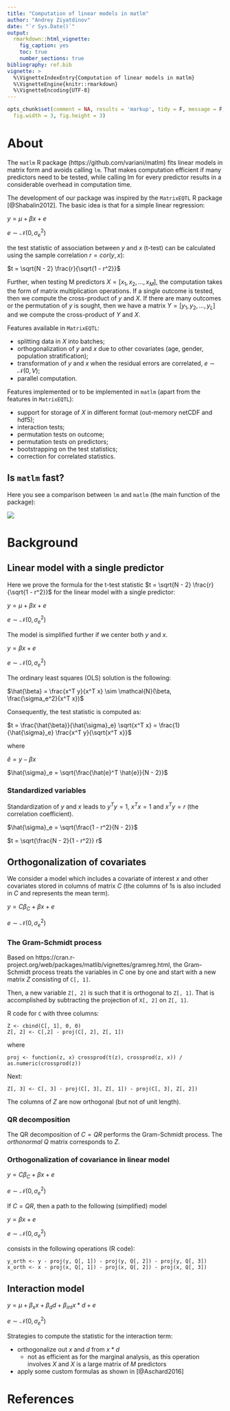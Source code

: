 ```yaml
---
title: "Computation of linear models in matlm"
author: "Andrey Ziyatdinov"
date: "`r Sys.Date()`"
output:
  rmarkdown::html_vignette:
    fig_caption: yes
    toc: true
    number_sections: true
bibliography: ref.bib    
vignette: >
  %\VignetteIndexEntry{Computation of linear models in matlm}
  %\VignetteEngine{knitr::rmarkdown}
  %\VignetteEncoding{UTF-8}
---
```


```r
opts_chunk$set(comment = NA, results = 'markup', tidy = F, message = F, warning = F, echo = T,
  fig.width = 3, fig.height = 3)
```

# About

The `matlm` R package (https://github.com/variani/matlm) fits linear models in matrix form and avoids calling `lm`. 
That makes computation efficient if many predictors need to be tested, 
while calling lm for every predictor results in a considerable overhead in computation time.

The development of our package was inspired by the `MatrixEQTL` R package [@Shabalin2012].
The basic idea is that for a simple linear regression:

$y = \mu + \beta x + e$

$e \sim \mathcal{N}(0, \sigma_e^2)$

the test statistic of association between $y$ and $x$ (t-test) can be calculated 
using the sample correlation $r = cor(y, x)$:

$t = \sqrt{N - 2} \frac{r}{\sqrt{1 - r^2}}$

Further, when testing M predictors $X = [x_1, x_2, \dots, x_M]$,
the computation takes the form of matrix multiplication operations.
If a single outcome is tested, then we compute the cross-product
of $y$ and $X$.
If there are many outcomes or the permutation of $y$ is sought,
then we have a matrix $Y = [y_1, y_2, \dots, y_L]$ and
we compute the cross-product of $Y$ and $X$.

Features available in `MatrixEQTL`:

- splitting data in $X$ into batches;
- orthogonalization of $y$ and $x$ due to other covariates (age, gender, population stratification);
- transformation of $y$ and $x$ when the residual errors are correlated, $e \sim \mathcal{N}(0, V)$;
- parallel computation.

Features implemented or to be implemented in `matlm` (apart from the features in `MatrixEQTL`):

- support for storage of $X$ in different format (out-memory netCDF and hdf5);
- interaction tests;
- permutation tests on outcome;
- permutation tests on predictors;
- bootstrapping on the test statistics;
- correction for correlated statistics.

## Is `matlm` fast?

Here you see a comparison between `lm` and `matlm` (the main function of the package):

![](../docs/figures/timing-matlm-vs-lm.png)


# Background

## Linear model with a single predictor

Here we prove the formula for the t-test statistic $t = \sqrt{N - 2} \frac{r}{\sqrt{1 - r^2}}$
for the linear model with a single predictor:

$y = \mu + \beta x + e$

$e \sim \mathcal{N}(0, \sigma_e^2)$

The model is simplified further if we center both $y$ and $x$.

$y = \beta x + e$

$e \sim \mathcal{N}(0, \sigma_e^2)$

The ordinary least squares (OLS) solution is the following:

$\hat{\beta} = \frac{x^T y}{x^T x} \sim \mathcal{N}(\beta, \frac{\sigma_e^2}{x^T x})$

Consequently, the test statistic is computed as:

$t = \frac{\hat{\beta}}{\hat{\sigma}_e} \sqrt{x^T x} = \frac{1}{\hat{\sigma}_e} \frac{x^T y}{\sqrt{x^T x}}$

where 

$\hat{e} = y - \beta x$

$\hat{\sigma}_e = \sqrt{\frac{\hat{e}^T \hat{e}}{N - 2}}$


### Standardized variables

Standardization of $y$ and $x$ leads to $y^T y = 1$, $x^T x = 1$ and $x^T y = r$ (the correlation coefficient).

$\hat{\sigma}_e = \sqrt{\frac{1 - r^2}{N - 2}}$

$t = \sqrt{\frac{N - 2}{1 - r^2}} r$


## Orthogonalization of covariates

We consider a model which includes a covariate of interest $x$ 
and other covariates stored in columns of matrix $C$
(the columns of 1s is also included in $C$ and represents the mean term).

$y = C \beta_C + \beta x + e$

$e \sim \mathcal{N}(0, \sigma_e^2)$

### The Gram-Schmidt process

Based on https://cran.r-project.org/web/packages/matlib/vignettes/gramreg.html, 
the Gram-Schmidt process treats the variables in $C$ one by one and start with a new matrix $Z$ consisting of `C[, 1]`. 

Then, a new variable `Z[, 2]` is such that it is orthogonal to `Z[, 1]`.
That is accomplished by subtracting the projection of `X[, 2]` on `Z[, 1]`.

R code for `C` with three columns:

```
Z <- cbind(C[, 1], 0, 0)
Z[, 2] <- C[,2] - proj(C[, 2], Z[, 1])
```

where

```
proj <- function(z, x) crossprod(t(z), crossprod(z, x)) / as.numeric(crossprod(z))
```

Next:

```
Z[, 3] <- C[, 3] - proj(C[, 3], Z[, 1]) - proj(C[, 3], Z[, 2]) 
```

The columns of $Z$ are now orthogonal (but not of unit length).

### QR decomposition

The QR decomposition of $C = Q R$ performs the Gram-Schmidt process.
The _orthonormal_ $Q$ matrix corresponds to $Z$.

### Orthogonalization of covariance in linear model

$y = C \beta_C + \beta x + e$

$e \sim \mathcal{N}(0, \sigma_e^2)$

If $C = Q R$, then a path to the following (simplified) model

$y = \beta x + e$

$e \sim \mathcal{N}(0, \sigma_e^2)$

consists in the following operations (R code):


```
y_orth <- y - proj(y, Q[, 1]) - proj(y, Q[, 2]) - proj(y, Q[, 3])
x_orth <- x - proj(x, Q[, 1]) - proj(x, Q[, 2]) - proj(x, Q[, 3])
```

## Interaction model

$y = \mu + \beta_x x + \beta_d d + \beta_{int} x * d + e$

$e \sim \mathcal{N}(0, \sigma_e^2)$

Strategies to compute the statistic for the interaction term:

- orthogonalize  out $x$ and $d$ from $x * d$ 
    - not as efficient as for the marginal analysis, as this operation involves $X$
      and $X$ is a large matrix of $M$ predictors
- apply some custom formulas as shown in [@Aschard2016]      

# References


